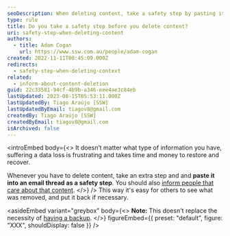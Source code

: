 ```yaml
---
seoDescription: When deleting content, take a safety step by pasting it into an email thread and inform others to ensure easy recovery.
type: rule
title: Do you take a safety step before you delete content?
uri: safety-step-when-deleting-content
authors:
  - title: Adam Cogan
    url: https://www.ssw.com.au/people/adam-cogan
created: 2022-11-11T00:45:09.000Z
redirects:
  - safety-step-when-deleting-context
related:
  - inform-about-content-deletion
guid: 22c33581-94cf-4b9b-a346-eee4ae3c84eb
lastUpdated: 2023-08-15T05:53:11.000Z
lastUpdatedBy: Tiago Araújo [SSW]
lastUpdatedByEmail: tiagov8@gmail.com
createdBy: Tiago Araújo [SSW]
createdByEmail: tiagov8@gmail.com
isArchived: false
---
```


<introEmbed
  body={<>
It doesn’t matter what type of information you have, suffering a data loss is frustrating and takes time and money to restore and recover.

Whenever you have to delete content, take an extra step and and **paste it into an email thread as a safety step**. You should also [inform people that care about that content](/inform-about-content-deletion).
  </>}
/>
This way it's easy for others to see what was removed, and put it back if necessary.


<asideEmbed
  variant="greybox"
  body={<>
    **Note:** This doesn't replace the necessity of [having a backup](/rules-to-better-backups).
  </>}
  figureEmbed={{
    preset: "default",
    figure: "XXX",
    shouldDisplay: false
  }}
/>
